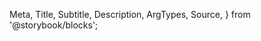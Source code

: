   Meta,
  Title,
  Subtitle,
  Description,
  ArgTypes,
  Source,
} from '@storybook/blocks';

<Meta
  title="Merchant Tools/Terminals List"
  Components="justifi-terminals-list"
  of={JustifiTerminalsList}
/>

<Title />

Component to render a formated list of terminals for the requested account.

# Index

- [Props, events and methods](#props-events-and-methods)
  - [Events usage](#events-usage)
- [Styling](#styling)
  - [Exported Parts](#exported-parts)
- [Example usage](#example-usage)

# Props, events and methods

---

<ArgTypes exclude={['theme']} />

<Authorization
  actions={['read', 'write']}
  entity="account"
  identification="account_id"
/>

## Events usage

All table components emit an event when a row is clicked with the necessary information to call the appropriate `Details` component for that entity.

<Source dark language="html" code={codeExampleEventHandling} />

# Styling

---

The `<justifi-terminals-list>` can be customized by using the exported `parts`.

## Exported parts

<ExportedParts
  compact
  component="justifi-terminals-list"
  tags={filterDocsByTag('justifi-terminals-list').docsTags.map(
    (part) => part.text
  )}
/>

# Example Usage

---

<Source dark language="html" code={codeExampleFull} />
